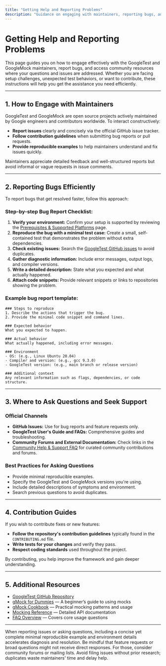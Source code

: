 ```yaml
---
title: "Getting Help and Reporting Problems"
description: "Guidance on engaging with maintainers, reporting bugs, and accessing forums or channels where questions are answered. Includes links to contribution guides and instructions for efficient bug reporting."
---
```


# Getting Help and Reporting Problems

This page guides you on how to engage effectively with the GoogleTest and GoogleMock maintainers, report bugs, and access community resources where your questions and issues are addressed. Whether you are facing setup challenges, unexpected test behaviors, or want to contribute, these instructions will help you get the assistance you need efficiently.

---

## 1. How to Engage with Maintainers

GoogleTest and GoogleMock are open source projects actively maintained by Google engineers and contributors worldwide. To interact constructively:

- **Report issues** clearly and concisely via the official GitHub issue tracker.
- **Follow contribution guidelines** when submitting bug reports or pull requests.
- **Provide reproducible examples** to help maintainers understand and fix issues quickly.

Maintainers appreciate detailed feedback and well-structured reports but avoid informal or vague requests in issue comments.

---

## 2. Reporting Bugs Efficiently

To report bugs that get resolved faster, follow this approach:

### Step-by-step Bug Report Checklist:

1. **Verify your environment:** Confirm your setup is supported by reviewing the [Prerequisites & Supported Platforms](../getting-started/setup-prerequisites-installation/prerequisites-supported-platforms) page.
2. **Reproduce the bug with a minimal test case:** Create a small, self-contained test that demonstrates the problem without extra dependencies.
3. **Check existing issues:** Search the [GoogleTest GitHub issues](https://github.com/google/googletest/issues) to avoid duplicates.
4. **Gather diagnostic information:** Include error messages, output logs, and compiler versions.
5. **Write a detailed description:** State what you expected and what actually happened.
6. **Attach code snippets:** Provide relevant snippets or links to repositories showing the problem.

### Example bug report template:

```
### Steps to reproduce
1. Describe the actions that trigger the bug.
2. Provide the minimal code snippet and command lines.

### Expected behavior
What you expected to happen.

### Actual behavior
What actually happened, including error messages.

### Environment
- OS: (e.g., Linux Ubuntu 20.04)
- Compiler and version: (e.g., gcc 9.3.0)
- GoogleTest version: (e.g., main branch or release version)

### Additional context
Any relevant information such as flags, dependencies, or code structure.
```

---

## 3. Where to Ask Questions and Seek Support

### Official Channels

- **GitHub Issues:** Use for bug reports and feature requests only.
- **GoogleTest User's Guide and FAQs:** Comprehensive guides and troubleshooting.
- **Community Forums and External Documentation:** Check links in the [Community Help & Support FAQ](../faq/community-help-support/faq-resources-documentation) for curated community contributions and forums.

### Best Practices for Asking Questions

- Provide minimal reproducible examples.
- Specify the GoogleTest and GoogleMock versions you're using.
- Include detailed descriptions of symptoms and environment.
- Search previous questions to avoid duplicates.

---

## 4. Contribution Guides

If you wish to contribute fixes or new features:

- **Follow the repository's contribution guidelines** typically found in the `CONTRIBUTING.md` file.
- **Write tests for your changes** and verify they pass.
- **Respect coding standards** used throughout the project.

By contributing, you help improve the framework and gain deeper understanding.

---

## 5. Additional Resources

- [GoogleTest GitHub Repository](https://github.com/google/googletest)
- [gMock for Dummies](../docs/gmock_for_dummies.md) — A beginner’s guide to using mocks
- [gMock Cookbook](../docs/gmock_cook_book.md) — Practical mocking patterns and usage
- [Mocking Reference](../docs/reference/mocking.md) — Detailed API documentation
- [FAQ Overview](../faq/core-usage-troubleshooting/faq-installation-issues) — Covers core usage questions

---

<Tip>
When reporting issues or asking questions, including a concise yet complete minimal reproducible example and environment details accelerates diagnosis and resolution.
</Tip>

<Note>
Be mindful that feature requests or broad questions might not receive direct responses. For those, consider community forums or mailing lists.
</Note>

<Warning>
Avoid filing issues without prior research; duplicates waste maintainers' time and delay help.
</Warning>
